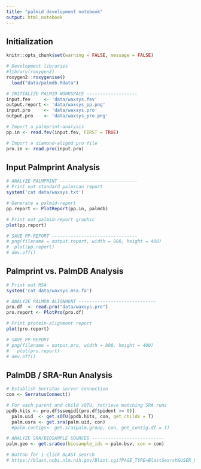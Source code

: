 ```yaml
---
title: "palmid development notebook"
output: html_notebook
---
```


## Initialization

```r
knitr::opts_chunk$set(warning = FALSE, message = FALSE) 
```

```r
# Development libraries
#library(roxygen2)
roxygen2::roxygenise()
  load("data/palmdb.Rdata") 
```

```r
# INITIALIZE PALMID WORKSPACE -------------------
input.fev     <- 'data/waxsys.fev'
output.report <- 'data/waxsys_pp.png'
input.pro     <- 'data/waxsys.pro'
output.pro    <- 'data/waxsys_pro.png'

# Import a palmprint-analysis
pp.in <- read.fev(input.fev, FIRST = TRUE)

# Import a diamond-alignd pro file
pro.in <- read.pro(input.pro)
```

## Input Palmprint Analysis

```r
# ANALYZE PALMPRINT -----------------------------
# Print out standard palmscan report
system('cat data/waxsys.txt')

# Generate a palmid-report
pp.report <- PlotReport(pp.in, palmdb)
```

```r
# Print out palmid-report graphic
plot(pp.report)

# SAVE PP-REPORT --------------------------------
# png(filename = output.report, width = 800, height = 400)
#  plot(pp.report)
# dev.off()
```

## Palmprint vs. PalmDB Analysis

```r
# Print out MSA
system('cat data/waxsys.msa.fa')

# ANALYZE PALMDB ALIGNMENT -----------------------------
pro.df  <- read.pro("data/waxsys.pro")
pro.report <- PlotPro(pro.df)
```

```r
# Print protein-alignment report
plot(pro.report)

# SAVE PP-REPORT 
# png(filename = output.pro, width = 800, height = 400)
#   plot(pro.report)
# dev.off()
```

## PalmDB / SRA-Run Analysis

```r
# Establish Serratus server connection
con <- SerratusConnect()

# For each parent and child sOTU, retrieve matching SRA runs
ppdb.hits <- pro.df$sseqid[(pro.df$pident >= 0)]
  palm.uid  <- get.sOTU(ppdb.hits, con, get_childs = T)
  palm.usra <- get.sra(palm.uid, con)
  #palm.contigs<- get.sra(palm.group, con, get_contig.df = T)

# ANALYZE SRA/BIOSAMPLE SOURCES ---------------------------
palm.geo <- get.sraGeo(biosample_ids = palm.bsv, con = con)
```

```r
# Button for 1-click BLAST search
# https://blast.ncbi.nlm.nih.gov/Blast.cgi?PAGE_TYPE=BlastSearch&USER_FORMAT_DEFAULTS=on&SET_SAVED_SEARCH=true&PAGE=Proteins&PROGRAM=blastp&QUERY=FQGDIAGWDTRVSEYELQNEQRICEERAESEDHRRKIRTIYECYRSPIIRVQDADGNLMWLHGRGQRMSGTIVTYAMNTITNAIIQQAVSKDLGNTYGRENRLISGDDCLV&JOB_TITLE=SRR9968562_waxsystermes_virus_microassembly&GAPCOSTS=11%201&DATABASE=nr&BLAST_PROGRAMS=blastp&MAX_NUM_SEQ=100&SHORT_QUERY_ADJUST=on&EXPECT=0.05&WORD_SIZE=6&MATRIX_NAME=BLOSUM62&COMPOSITION_BASED_STATISTICS=2&EQ_MENU=Enter%20organism%20name%20or%20id--completions%20will%20be%20suggested&PROG_DEFAULTS=on&SHOW_OVERVIEW=on&SHOW_LINKOUT=on&ALIGNMENT_VIEW=Pairwise&MASK_CHAR=2&MASK_COLOR=1&GET_SEQUENCE=on&NEW_VIEW=on&NUM_OVERVIEW=100&DESCRIPTIONS=100&ALIGNMENTS=100&FORMAT_OBJECT=Alignment&FORMAT_TYPE=HTML

```
